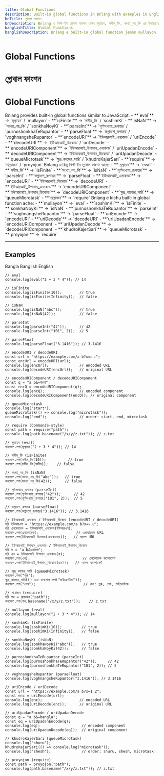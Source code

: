 ```yaml
---
title: Global Functions
description: Built-in global functions in Bnlang with examples in English, Bangla, and Banglish.
bnTitle: গ্লোবাল ফাংশন
bnDescription: Bnlang এ বিল্ট-ইন গ্লোবাল ফাংশন যেমন মূল্যায়ন, সসীম_কি, সংখ্যা_নয়_কি এর উদাহরণ।
banglishTitle: Global Functions
banglishDescription: Bnlang e built-in global function jemon mullayon, soshimKi, sonkhaNoyKi er example.
---
```


# <I18nEnglish>Global Functions</I18nEnglish>
# <I18nBangla>গ্লোবাল ফাংশন</I18nBangla>
# <I18nBanglish>Global Functions</I18nBanglish>

<I18nEnglish>
Bnlang provides built-in global functions similar to JavaScript:
- **`eval`** → `মূল্যায়ন` / `mullayon`  
- **`isFinite`** → `সসীম_কি` / `soshimKi`  
- **`isNaN`** → `সংখ্যা_নয়_কি` / `sonkhaNoyKi`  
- **`parseInt`** → `পূর্ণসংখ্যায়_রূপান্তর` / `purnoshonkhaTeRupantor`  
- **`parseFloat`** → `ভগ্নাংশে_রূপান্তর` / `voghnangsheRupantor`  
- **`encodeURI`** → `ইউআরআই_এনকোড` / `uriEncode`  
- **`decodeURI`** → `ইউআরআই_ডিকোড` / `uriDecode`  
- **`encodeURIComponent`** → `ইউআরআই_উপাদান_এনকোড` / `uriUpadanEncode`  
- **`decodeURIComponent`** → `ইউআরআই_উপাদান_ডিকোড` / `uriUpadanDecode`  
- **`queueMicrotask`** → `ক্ষুদ্র_কাজের_সারি` / `khudroKajerSari`  
- **`require`** → `প্রয়োজন` / `proyojon`
</I18nEnglish>

<I18nBangla>
Bnlang এ কিছু বিল্ট-ইন গ্লোবাল ফাংশন আছে:
- **`মূল্যায়ন`** → `eval`  
- **`সসীম_কি`** → `isFinite`  
- **`সংখ্যা_নয়_কি`** → `isNaN`  
- **`পূর্ণসংখ্যায়_রূপান্তর`** → `parseInt`  
- **`ভগ্নাংশে_রূপান্তর`** → `parseFloat`  
- **`ইউআরআই_এনকোড`** → `encodeURI`  
- **`ইউআরআই_ডিকোড`** → `decodeURI`  
- **`ইউআরআই_উপাদান_এনকোড`** → `encodeURIComponent`  
- **`ইউআরআই_উপাদান_ডিকোড`** → `decodeURIComponent`  
- **`ক্ষুদ্র_কাজের_সারি`** → `queueMicrotask`
- **`প্রয়োজন`** → `require`
</I18nBangla>

<I18nBanglish>
Bnlang e kichu built-in global function ache:
- **`mullayon`** → `eval`  
- **`soshimKi`** → `isFinite`  
- **`sonkhaNoyKi`** → `isNaN`  
- **`purnoshonkhaTeRupantor`** → `parseInt`  
- **`voghnangsheRupantor`** → `parseFloat`  
- **`uriEncode`** → `encodeURI`  
- **`uriDecode`** → `decodeURI`  
- **`uriUpadanEncode`** → `encodeURIComponent`  
- **`uriUpadanDecode`** → `decodeURIComponent`  
- **`khudroKajerSari`** → `queueMicrotask`
- **`proyojon`** → `require`
</I18nBanglish>

---

## Examples

<Tabs defaultValue="bangla" className="w-full">
  <TabsList>
    <TabsTrigger value="bangla">Bangla</TabsTrigger>
    <TabsTrigger value="banglish">Banglish</TabsTrigger>
    <TabsTrigger value="english">English</TabsTrigger>
  </TabsList>

  <TabsContent value="english">

```bnl
// eval
console.log(eval("2 + 3 * 4")); // 14

// isFinite
console.log(isFinite(10));        // true
console.log(isFinite(Infinity));  // false

// isNaN
console.log(isNaN("abc"));        // true
console.log(isNaN(42));           // false

// parseInt
console.log(parseInt("42"));      // 42
console.log(parseInt("101", 2));  // 5

// parseFloat
console.log(parseFloat("3.1416")); // 3.1416

// encodeURI / decodeURI
const url = "https://example.com/a b?x=১ ২";
const encUrl = encodeURI(url);
console.log(encUrl);              // encoded URL
console.log(decodeURI(encUrl));   // original URL

// encodeURIComponent / decodeURIComponent
const q = "a b&=বাংলা";
const encQ = encodeURIComponent(q);
console.log(encQ);                // encoded component
console.log(decodeURIComponent(encQ)); // original component

// queueMicrotask
console.log("start");
queueMicrotask(() => console.log("microtask"));
console.log("end");               // order: start, end, microtask

// require (CommonJS-style)
const path = require("path");
console.log(path.basename("/x/y/z.txt")); // z.txt
```
  </TabsContent>

  <TabsContent value="bangla">

```bnl
// মূল্যায়ন (eval)
কনসোল.লগ(মূল্যায়ন("2 + 3 * 4")); // 14

// সসীম_কি (isFinite)
কনসোল.লগ(সসীম_কি(10));          // true
কনসোল.লগ(সসীম_কি(অসীম));    // false

// সংখ্যা_নয়_কি (isNaN)
কনসোল.লগ(সংখ্যা_নয়_কি("abc"));   // true
কনসোল.লগ(সংখ্যা_নয়_কি(42));      // false

// পূর্ণসংখ্যায়_রূপান্তর (parseInt)
কনসোল.লগ(পূর্ণসংখ্যায়_রূপান্তর("42"));      // 42
কনসোল.লগ(পূর্ণসংখ্যায়_রূপান্তর("101", 2));  // 5

// ভগ্নাংশে_রূপান্তর (parseFloat)
কনসোল.লগ(ভগ্নাংশে_রূপান্তর("3.1416")); // 3.1416

// ইউআরআই_এনকোড / ইউআরআই_ডিকোড (encodeURI / decodeURI)
ধরি ইউআরএল = "https://example.com/a b?x=১ ২";
ধরি এনকোডেড = ইউআরআই_এনকোড(ইউআরএল);
কনসোল.লগ(এনকোডেড);                 // এনকোডেড URL
কনসোল.লগ(ইউআরআই_ডিকোড(এনকোডেড));   // আসল URL

// ইউআরআই_উপাদান_এনকোড / ইউআরআই_উপাদান_ডিকোড
ধরি ক = "a b&=বাংলা";
ধরি এন = ইউআরআই_উপাদান_এনকোড(ক);
কনসোল.লগ(এন);                        // এনকোডেড কম্পোনেন্ট
কনসোল.লগ(ইউআরআই_উপাদান_ডিকোড(এন));   // আসল কম্পোনেন্ট

// ক্ষুদ্র_কাজের_সারি (queueMicrotask)
কনসোল.লগ("শুরু");
ক্ষুদ্র_কাজের_সারি(() => কনসোল.লগ("মাইক্রোটাস্ক"));
কনসোল.লগ("শেষ");                      // ক্রম: শুরু, শেষ, মাইক্রোটাস্ক

// প্রয়োজন (require)
ধরি পথ = প্রয়োজন("path");
কনসোল.লগ(পথ.basename("/x/y/z.txt"));    // z.txt
```
  </TabsContent>

  <TabsContent value="banglish">

```bnl
// mullayon (eval)
console.log(mullayon("2 + 3 * 4")); // 14

// soshimKi (isFinite)
console.log(soshimKi(10));         // true
console.log(soshimKi(Infinity));   // false

// sonkhaNoyKi (isNaN)
console.log(sonkhaNoyKi("abc"));   // true
console.log(sonkhaNoyKi(42));      // false

// purnoshonkhaTeRupantor (parseInt)
console.log(purnoshonkhaTeRupantor("42"));     // 42
console.log(purnoshonkhaTeRupantor("101", 2)); // 5

// voghnangsheRupantor (parseFloat)
console.log(voghnangsheRupantor("3.1416")); // 3.1416

// uriEncode / uriDecode
const url = "https://example.com/a b?x=1 2";
const enc = uriEncode(url);
console.log(enc);                 // encoded URL
console.log(uriDecode(enc));      // original URL

// uriUpadanEncode / uriUpadanDecode
const q = "a b&=bangla";
const eq = uriUpadanEncode(q);
console.log(eq);                   // encoded component
console.log(uriUpadanDecode(eq));  // original component

// khudroKajerSari (queueMicrotask)
console.log("shuru");
khudroKajerSari(() => console.log("microtask"));
console.log("shesh");              // order: shuru, shesh, microtask

// proyojon (require)
const path = proyojon("path");
console.log(path.basename("/x/y/z.txt")); // z.txt
```
  </TabsContent>
</Tabs>
